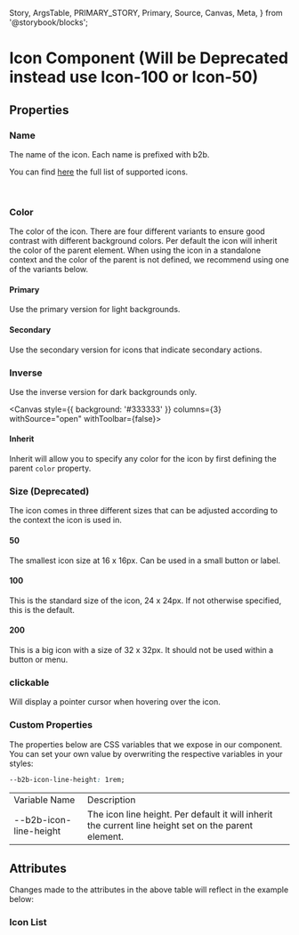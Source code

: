   Story,
  ArgsTable,
  PRIMARY_STORY,
  Primary,
  Source,
  Canvas,
  Meta,
} from '@storybook/blocks';


<Meta of={IconStories} />

# Icon Component (Will be Deprecated instead use Icon-100 or Icon-50)

<Canvas columns={3} withSource="open" withToolbar={false}>
  <Story id="components-assets-icon--story-010-primary" />
</Canvas>

## Properties

### Name

The name of the icon. Each name is prefixed with b2b.

You can find [here](#icon-list) the full list of supported icons.

<br />

### Color

The color of the icon. There are four different variants to ensure
good contrast with different background colors. Per default the icon
will inherit the color of the parent element. When using the icon
in a standalone context and the color of the parent is not defined, we recommend
using one of the variants below.

#### Primary

Use the primary version for light backgrounds.

<Canvas columns={3} withSource="open" withToolbar={false}>
  <Story id="components-assets-icon--story-010-primary" />
</Canvas>

#### Secondary

Use the secondary version for icons that indicate secondary actions.

<Canvas columns={3} withSource="open" withToolbar={false}>
  <Story id="components-assets-icon--story-020-secondary" />
</Canvas>

### Inverse

Use the inverse version for dark backgrounds only.

<Canvas
  style={{ background: '#333333' }}
  columns={3}
  withSource="open"
  withToolbar={false}>
  <Story id="components-assets-icon--story-030-inverse" />
</Canvas>

#### Inherit

Inherit will allow you to specify any color for the icon by first defining the parent `color` property.

<Canvas columns={3} withSource="open" withToolbar={false}>
  <Story id="components-assets-icon--story-035-inherit" />
</Canvas>

<Canvas columns={3} withSource="open" withToolbar={false}>
  <Story id="components-assets-icon--story-050-size-100" />
</Canvas>

### Size (Deprecated)

The icon comes in three different sizes that can be adjusted according
to the context the icon is used in.

#### 50

The smallest icon size at 16 x 16px. Can be used in a small button or label.

#### 100

This is the standard size of the icon, 24 x 24px. If not otherwise specified, this is the default.

#### 200

This is a big icon with a size of 32 x 32px. It should not be used within
a button or menu.

### clickable

Will display a pointer cursor when hovering over the icon.

### Custom Properties

The properties below are CSS variables that we expose in our component. You can set your own value by overwriting the respective variables
in your styles:

```css
--b2b-icon-line-height: 1rem;
```

<table>
  <tr>
    <td>Variable Name</td>
    <td>Description</td>
  </tr>
  <tr>
    <td>--b2b-icon-line-height</td>
    <td>
      The icon line height. Per default it will inherit the current line height
      set on the parent element.
    </td>
  </tr>
</table>


## Attributes

<ArgsTable story={PRIMARY_STORY} />
Changes made to the attributes in the above table will reflect in the example below:
<Primary />

### Icon List

<Story id="components-assets-icon--story-070-all-icons" />
